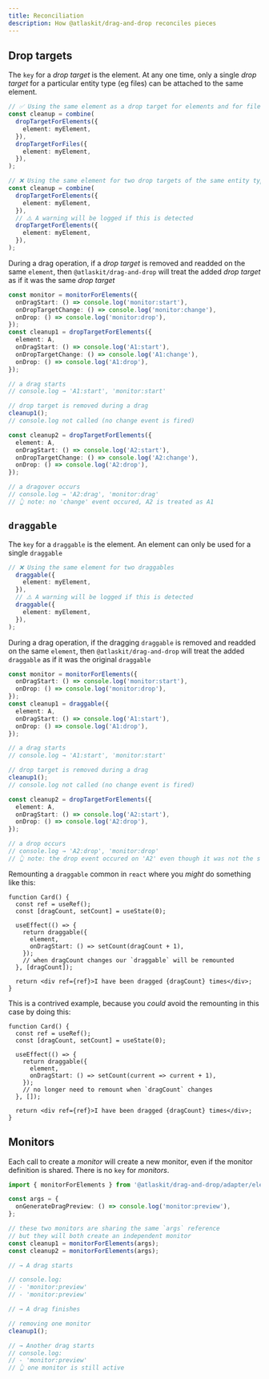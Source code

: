 ```yaml
---
title: Reconciliation
description: How @atlaskit/drag-and-drop reconciles pieces
---
```


## Drop targets

The `key` for a _drop target_ is the element. At any one time, only a single _drop target_ for a particular entity type (eg files) can be attached to the same element.

```ts
// ✅ Using the same element as a drop target for elements and for files
const cleanup = combine(
  dropTargetForElements({
    element: myElement,
  }),
  dropTargetForFiles({
    element: myElement,
  }),
);
```

```ts
// ❌ Using the same element for two drop targets of the same entity type is not allowed
const cleanup = combine(
  dropTargetForElements({
    element: myElement,
  }),
  // ⚠️ A warning will be logged if this is detected
  dropTargetForElements({
    element: myElement,
  }),
);
```

During a drag operation, if a _drop target_ is removed and readded on the same `element`, then `@atlaskit/drag-and-drop` will treat the added _drop target_ as if it was the same _drop target_

```ts
const monitor = monitorForElements({
  onDragStart: () => console.log('monitor:start'),
  onDropTargetChange: () => console.log('monitor:change'),
  onDrop: () => console.log('monitor:drop'),
});
const cleanup1 = dropTargetForElements({
  element: A,
  onDragStart: () => console.log('A1:start'),
  onDropTargetChange: () => console.log('A1:change'),
  onDrop: () => console.log('A1:drop'),
});

// a drag starts
// console.log → 'A1:start', 'monitor:start'

// drop target is removed during a drag
cleanup1();
// console.log not called (no change event is fired)

const cleanup2 = dropTargetForElements({
  element: A,
  onDragStart: () => console.log('A2:start'),
  onDropTargetChange: () => console.log('A2:change'),
  onDrop: () => console.log('A2:drop'),
});

// a dragover occurs
// console.log → 'A2:drag', 'monitor:drag'
// 👆 note: no 'change' event occured, A2 is treated as A1
```

## `draggable`

The `key` for a `draggable` is the element. An element can only be used for a single `draggable`

```ts
// ❌ Using the same element for two draggables
  draggable({
    element: myElement,
  }),
  // ⚠️ A warning will be logged if this is detected
  draggable({
    element: myElement,
  }),
);
```

During a drag operation, if the dragging `draggable` is removed and readded on the same `element`, then `@atlaskit/drag-and-drop` will treat the added `draggable` as if it was the original `draggable`

```ts
const monitor = monitorForElements({
  onDragStart: () => console.log('monitor:start'),
  onDrop: () => console.log('monitor:drop'),
});
const cleanup1 = draggable({
  element: A,
  onDragStart: () => console.log('A1:start'),
  onDrop: () => console.log('A1:drop'),
});

// a drag starts
// console.log → 'A1:start', 'monitor:start'

// drop target is removed during a drag
cleanup1();
// console.log not called (no change event is fired)

const cleanup2 = dropTargetForElements({
  element: A,
  onDragStart: () => console.log('A2:start'),
  onDrop: () => console.log('A2:drop'),
});

// a drop occurs
// console.log → 'A2:drop', 'monitor:drop'
// 👆 note: the drop event occured on 'A2' even though it was not the same `draggable()` as the original drag
```

Remounting a `draggable` common in `react` where you _might_ do something like this:

```tsx
function Card() {
  const ref = useRef();
  const [dragCount, setCount] = useState(0);

  useEffect(() => {
    return draggable({
      element,
      onDragStart: () => setCount(dragCount + 1),
    });
    // when dragCount changes our `draggable` will be remounted
  }, [dragCount]);

  return <div ref={ref}>I have been dragged {dragCount} times</div>;
}
```

This is a contrived example, because you _could_ avoid the remounting in this case by doing this:

```tsx
function Card() {
  const ref = useRef();
  const [dragCount, setCount] = useState(0);

  useEffect(() => {
    return draggable({
      element,
      onDragStart: () => setCount(current => current + 1),
    });
    // no longer need to remount when `dragCount` changes
  }, []);

  return <div ref={ref}>I have been dragged {dragCount} times</div>;
}
```

## Monitors

Each call to create a _monitor_ will create a new monitor, even if the monitor definition is shared. There is no `key` for _monitors_.

```ts
import { monitorForElements } from '@atlaskit/drag-and-drop/adapter/element';

const args = {
  onGenerateDragPreview: () => console.log('monitor:preview'),
};

// these two monitors are sharing the same `args` reference
// but they will both create an independent monitor
const cleanup1 = monitorForElements(args);
const cleanup2 = monitorForElements(args);

// → A drag starts

// console.log:
// - 'monitor:preview'
// - 'monitor:preview'

// → A drag finishes

// removing one monitor
cleanup1();

// → Another drag starts
// console.log:
// - 'monitor:preview'
// 👆 one monitor is still active
```
